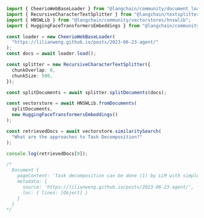 ```typescript
import { CheerioWebBaseLoader } from "@langchain/community/document_loaders/web/cheerio";
import { RecursiveCharacterTextSplitter } from "@langchain/textsplitters";
import { HNSWLib } from "@langchain/community/vectorstores/hnswlib";
import { HuggingFaceTransformersEmbeddings } from "@langchain/community/embeddings/huggingface_transformers";

const loader = new CheerioWebBaseLoader(
  "https://lilianweng.github.io/posts/2023-06-23-agent/"
);
const docs = await loader.load();

const splitter = new RecursiveCharacterTextSplitter({
  chunkOverlap: 0,
  chunkSize: 500,
});

const splitDocuments = await splitter.splitDocuments(docs);

const vectorstore = await HNSWLib.fromDocuments(
  splitDocuments,
  new HuggingFaceTransformersEmbeddings()
);

const retrievedDocs = await vectorstore.similaritySearch(
  "What are the approaches to Task Decomposition?"
);

console.log(retrievedDocs[0]);

/*
  Document {
    pageContent: 'Task decomposition can be done (1) by LLM with simple prompting like "Steps for XYZ.\\n1.", "What are the subgoals for achieving XYZ?", (2) by using task-specific instructions; e.g. "Write a story outline." for writing a novel, or (3) with human inputs.',
    metadata: {
      source: 'https://lilianweng.github.io/posts/2023-06-23-agent/',
      loc: { lines: [Object] }
    }
  }
*/
```